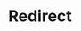 ---
layout: src/layouts/Redirect.astro
title: Redirect
redirect: /docs/administration/upgrading/legacy/upgrading-from-octopus-3.x-to-modern
navMenu: false
pubDate: 2023-10-24
---
